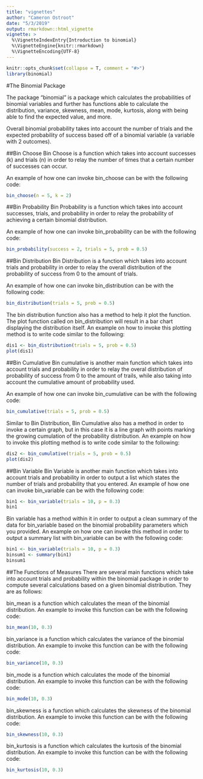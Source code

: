 ```yaml
---
title: "vignettes"
author: "Cameron Ostroot"
date: "5/3/2019"
output: rmarkdown::html_vignette
vignette: >
  %\VignetteIndexEntry{Introduction to binomial}
  %\VignetteEngine{knitr::rmarkdown}
  %\VignetteEncoding{UTF-8}
---
```



```r
knitr::opts_chunk$set(collapse = T, comment = "#>")
library(binomial)
```


#The Binomial Package

The package "binomial" is a package which calculates the probabilities of binomial variables and further has functions able to calculate the distribution, variance, skewness, mean, mode, kurtosis, along with being able to find the expected value, and more.

Overall binomial probability takes into account the number of trials and the expected probability of success based off of a binomial variable (a variable with 2 outcomes).


##Bin Choose
Bin Choose is a function which takes into account successes (k) and trials (n) in order to relay the number of times that a certain number of successes can occur.

An example of how one can invoke bin_choose can be with the following code:
```r
bin_choose(n = 5, k = 2)
```

##Bin Probability
Bin Probability is a function which takes into account successes, trials, and probability in order to relay the probability of achieving a certain binomial distribution.

An example of how one can invoke bin_probability can be with the following code:
```r
bin_probability(success = 2, trials = 5, prob = 0.5)
```


##Bin Distribution
Bin Distribution is a function which takes into account trials and probability in order to relay the overall distribution of the probability of success from 0 to the amount of trials. 

An example of how one can invoke bin_distribution can be with the following code:
```r
bin_distribution(trials = 5, prob = 0.5)
```

The bin distribution function also has a method to help it plot the function. The plot function called on bin_distribution will result in a bar chart displaying the distribution itself.
An example on how to invoke this plotting method is to write code similar to the following:
```r
dis1 <- bin_distribution(trials = 5, prob = 0.5)
plot(dis1)
```

##Bin Cumulative
Bin cumulative is another main function which takes into account trials and probability in order to relay the overal distribution of probability of success from 0 to the amount of trails, while also taking into account the cumulative amount of probability used.

An example of how one can invoke bin_cumulative can be with the following code:
```r
bin_cumulative(trials = 5, prob = 0.5)
```

Similar to Bin Distribution, Bin Cumulative also has a method in order to invoke a certain graph, but in this case it is a line graph with points marking the growing cumulation of the probability distribution.
An example on how to invoke this plotting method is to write code similar to the following:
```r
dis2 <- bin_cumulative(trials = 5, prob = 0.5)
plot(dis2)
```

##Bin Variable
Bin Variable is another main function which takes into account trials and probability in order to output a list which states the number of trials and probability that you entered.
An example of how one can invoke bin_variable can be with the following code:
```r
bin1 <- bin_variable(trials = 10, p = 0.3)
bin1
```

Bin variable has a method within it in order to output a clean summary of the data for bin_variable based on the binomial probability parameters which you provided.
An example on how one can invoke this method in order to output a summary list with bin_variable can be with the following code:
```r
bin1 <- bin_variable(trials = 10, p = 0.3)
binsum1 <- summary(bin1)
binsum1
```

##The Functions of Measures
There are several main functions which take into account trials and probability within the binomial package in order to compute several calculations based on a given binomial distribution.
They are as follows:

bin_mean is a function which calculates the mean of the binomial distribution. An example to invoke this function can be with the following code:
```r
bin_mean(10, 0.3)
```

bin_variance is a function which calculates the variance of the binomial distribution. An example to invoke this function can be with the following code:
```r
bin_variance(10, 0.3)
```

bin_mode is a function which calculates the mode of the binomial distribution. An example to invoke this function can be with the following code:
```r
bin_mode(10, 0.3)
```

bin_skewness is a function which calculates the skewness of the binomial distribution. An example to invoke this function can be with the following code:
```r
bin_skewness(10, 0.3)
```

bin_kurtosis is a function which calculates the kurtosis of the binomial distribution. An example to invoke this function can be with the following code:
```r
bin_kurtosis(10, 0.3)
```


